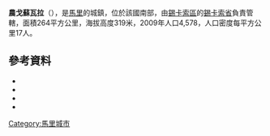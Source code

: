 '''農戈蘇瓦拉'''（{{lang-fr|Nongo-Souala}}），是[[馬里|馬里]]的城鎮，位於該國南部，由[[錫卡索區|錫卡索區]]的[[錫卡索省|錫卡索省]]負責管轄，面積264平方公里，海拔高度319米，2009年人口4,578，人口密度每平方公里17人。

==參考資料==
*{{citation | contribution= Common and Fundamental Operational Datasets Registry: Mali | publisher= United Nations Office for the Coordination of Humanitarian Affairs | url= http://cod.humanitarianresponse.info/country-region/mali | deadurl= yes | archiveurl= https://web.archive.org/web/20121214211137/http://cod.humanitarianresponse.info/country-region/Mali | archivedate= 2012-12-14 }}
*{{citation | url=http://instat.gov.ml/documentation/sikasso.pdf | publisher=République de Mali: Institut National de la Statistique | title=Resultats Provisoires RGPH 2009 (Région de Sikasso) | language=fr | accessdate=2015-07-25 | archive-date=2012-09-19 | archive-url=https://www.webcitation.org/6AnYveESp?url=http://instat.gov.ml/documentation/sikasso.pdf | dead-url=no }}
*{{citation | title=Communes de la Région de Sikasso | publisher=Ministère de l’administration territoriale et des collectivités locales, République du Mali | url=http://www.matcl.gov.ml/pdf/ComRegSikasso.pdf | language=fr | deadurl=yes | archiveurl=https://www.webcitation.org/6AnZ7FgpR?url=http://www.matcl.gov.ml/pdf/ComRegSikasso.pdf | archivedate=2012-09-19 }}
*{{citation | title=Plan de Sécurite Alimentaire Commune Rurale de Nongo-Souala 2006-2010 | publisher=Commissariat à la Sécurité Alimentaire, République du Mali, USAID-Mali | year=2006 | url=http://www.aec.msu.edu/fs2/mali_fd_strtgy/plans/sikasso/sikasso/psa_nongon_souala.pdf | language=fr | deadurl=yes | archiveurl=https://web.archive.org/web/20110906163250/http://www.aec.msu.edu/fs2/mali_fd_strtgy/plans/sikasso/sikasso/psa_nongon_souala.pdf | archivedate=2011-09-06 }}

{{Coord|11|45|33|N|5|33|48|W|display=title}}

{{錫卡索區}}

[[Category:馬里城市|Category:馬里城市]]


{{Mali-geo-stub}}